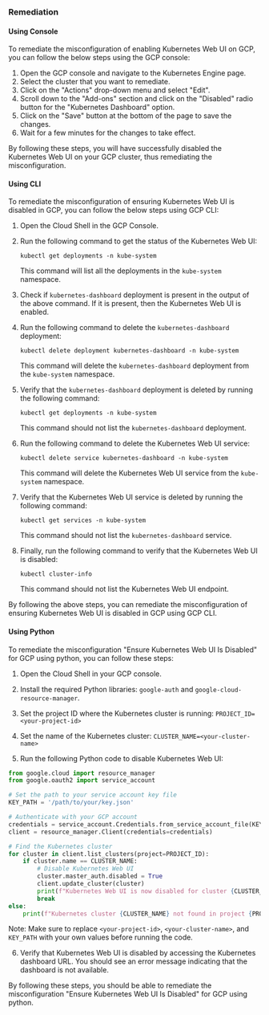 ### Remediation

#### Using Console

To remediate the misconfiguration of enabling Kubernetes Web UI on GCP, you can follow the below steps using the GCP console:

1. Open the GCP console and navigate to the Kubernetes Engine page.
2. Select the cluster that you want to remediate.
3. Click on the "Actions" drop-down menu and select "Edit".
4. Scroll down to the "Add-ons" section and click on the "Disabled" radio button for the "Kubernetes Dashboard" option.
5. Click on the "Save" button at the bottom of the page to save the changes.
6. Wait for a few minutes for the changes to take effect.

By following these steps, you will have successfully disabled the Kubernetes Web UI on your GCP cluster, thus remediating the misconfiguration.

#### Using CLI

To remediate the misconfiguration of ensuring Kubernetes Web UI is disabled in GCP, you can follow the below steps using GCP CLI:

1. Open the Cloud Shell in the GCP Console.

2. Run the following command to get the status of the Kubernetes Web UI:
   
   ```
   kubectl get deployments -n kube-system
   ```
   
   This command will list all the deployments in the `kube-system` namespace.

3. Check if `kubernetes-dashboard` deployment is present in the output of the above command. If it is present, then the Kubernetes Web UI is enabled.

4. Run the following command to delete the `kubernetes-dashboard` deployment:
   
   ```
   kubectl delete deployment kubernetes-dashboard -n kube-system
   ```
   
   This command will delete the `kubernetes-dashboard` deployment from the `kube-system` namespace.

5. Verify that the `kubernetes-dashboard` deployment is deleted by running the following command:
   
   ```
   kubectl get deployments -n kube-system
   ```
   
   This command should not list the `kubernetes-dashboard` deployment.

6. Run the following command to delete the Kubernetes Web UI service:
   
   ```
   kubectl delete service kubernetes-dashboard -n kube-system
   ```
   
   This command will delete the Kubernetes Web UI service from the `kube-system` namespace.

7. Verify that the Kubernetes Web UI service is deleted by running the following command:
   
   ```
   kubectl get services -n kube-system
   ```
   
   This command should not list the `kubernetes-dashboard` service.

8. Finally, run the following command to verify that the Kubernetes Web UI is disabled:
   
   ```
   kubectl cluster-info
   ```
   
   This command should not list the Kubernetes Web UI endpoint.

By following the above steps, you can remediate the misconfiguration of ensuring Kubernetes Web UI is disabled in GCP using GCP CLI.

#### Using Python

To remediate the misconfiguration "Ensure Kubernetes Web UI Is Disabled" for GCP using python, you can follow these steps:

1. Open the Cloud Shell in your GCP console.

2. Install the required Python libraries: `google-auth` and `google-cloud-resource-manager`.

3. Set the project ID where the Kubernetes cluster is running: `PROJECT_ID=<your-project-id>`

4. Set the name of the Kubernetes cluster: `CLUSTER_NAME=<your-cluster-name>`

5. Run the following Python code to disable Kubernetes Web UI:

```python
from google.cloud import resource_manager
from google.oauth2 import service_account

# Set the path to your service account key file
KEY_PATH = '/path/to/your/key.json'

# Authenticate with your GCP account
credentials = service_account.Credentials.from_service_account_file(KEY_PATH)
client = resource_manager.Client(credentials=credentials)

# Find the Kubernetes cluster
for cluster in client.list_clusters(project=PROJECT_ID):
    if cluster.name == CLUSTER_NAME:
        # Disable Kubernetes Web UI
        cluster.master_auth.disabled = True
        client.update_cluster(cluster)
        print(f"Kubernetes Web UI is now disabled for cluster {CLUSTER_NAME}")
        break
else:
    print(f"Kubernetes cluster {CLUSTER_NAME} not found in project {PROJECT_ID}")
```

Note: Make sure to replace `<your-project-id>`, `<your-cluster-name>`, and `KEY_PATH` with your own values before running the code.

6. Verify that Kubernetes Web UI is disabled by accessing the Kubernetes dashboard URL. You should see an error message indicating that the dashboard is not available.

By following these steps, you should be able to remediate the misconfiguration "Ensure Kubernetes Web UI Is Disabled" for GCP using python.

